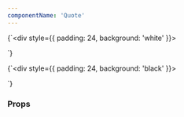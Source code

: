 ```yaml
---
componentName: 'Quote'
---
```


<LiveComponent>{`<div style={{ padding: 24, background: 'white' }}>
  <Quote
    text="Amet, nisl massa id egestas tincidunt urna tortor id bibendum. Mauris elit nunc fermentum elit mi varius suspendisse ut dictum. Nec a, massa vitae, viverra ultricies."
    avatar="https://www.datocms-assets.com/2885/1560891392-cropped0000armon.jpg"
    name="Name"
    role="Company, Role"
  />
</div>`}</LiveComponent>

<LiveComponent>{`<div style={{ padding: 24, background: 'black' }}>
  <Quote
    variant="dark"
    text="Amet, nisl massa id egestas tincidunt urna tortor id bibendum. Mauris elit nunc fermentum elit mi varius suspendisse ut dictum. Nec a, massa vitae, viverra ultricies."
    avatar="https://www.datocms-assets.com/2885/1560891392-cropped0000armon.jpg"
    name="Name"
    role="Company, Role"
  />
</div>`}</LiveComponent>

### Props

<PropsTable props={componentProps} />
